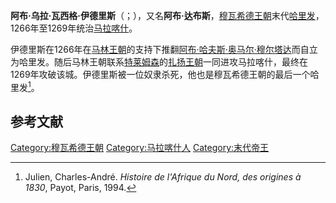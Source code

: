 {{Infobox monarch
| name            = 伊德里斯·瓦西格
| title           = 穆瓦希德王朝哈里发
| image           = <!-- Flag of Morocco 1147 1269.svg -->
| reign           = 1266–1269
| full name       = 
| predecessor     = [[阿布·哈夫斯·奥马尔·穆尔塔达|阿布·哈夫斯·奥马尔·穆尔塔达]]
| successor       = 王朝覆亡
| dynasty         = [[穆瓦希德王朝|穆瓦希德王朝]]
| father          = 
| mother          = 
| birth_date   = 
| birth_place  = 
| death_date   = 1269年
| death_place  = 
| date of burial  =
| place of burial =
| religion  = [[伊斯兰教|伊斯兰教]]
|}}
'''阿布·乌拉·瓦西格·伊德里斯'''（{{lang-ar| أبو العلا أبو الدبوس الواثق بالله إدريس بن محمد بن أبي عبد الله محمد بن أبي حفص بن عبد المؤمن}}；{{bd|？||1269年}}），又名'''阿布·达布斯'''，[[穆瓦希德王朝|穆瓦希德王朝]]末代[[哈里发|哈里发]]，1266年至1269年统治[[马拉喀什|马拉喀什]]。

伊德里斯在1266年在[[马林王朝|马林王朝]]的支持下推翻[[阿布·哈夫斯·奥马尔·穆尔塔达|阿布·哈夫斯·奥马尔·穆尔塔达]]而自立为哈里发。随后马林王朝联系[[特莱姆森|特莱姆森]]的[[扎扬王朝|扎扬王朝]]一同进攻马拉喀什，最终在1269年攻破该城。伊德里斯被一位奴隶杀死，他也是穆瓦希德王朝的最后一个哈里发<ref>Julien, Charles-André. ''Histoire de l'Afrique du Nord, des origines à 1830'', Payot, Paris, 1994.</ref>。

==参考文献==
{{reflist}}

{{s-start}}
{{succession box|
 before=[[阿布·哈夫斯·奥马尔·穆尔塔达|阿布·哈夫斯·奥马尔·穆尔塔达]]|
 title=[[穆瓦希德王朝|穆瓦希德王朝]] |
 years=1266–1269|
 after=覆亡
}}
{{s-end}}
{{Authority control}}
{{DEFAULTSORT:Idris 02, Almohad Caliph}}
[[Category:穆瓦希德王朝|Category:穆瓦希德王朝]]
[[Category:马拉喀什人|Category:马拉喀什人]]

[[Category:末代帝王|Category:末代帝王]]